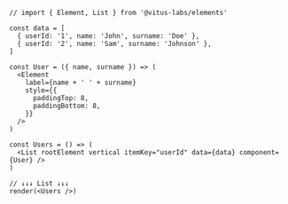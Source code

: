 ```tsx
// import { Element, List } from '@vitus-labs/elements'

const data = [
  { userId: '1', name: 'John', surname: 'Doe' },
  { userId: '2', name: 'Sam', surname: 'Johnson' },
]

const User = ({ name, surname }) => (
  <Element
    label={name + ' ' + surname}
    style={{
      paddingTop: 8,
      paddingBottom: 8,
    }}
  />
)

const Users = () => (
  <List rootElement vertical itemKey="userId" data={data} component={User} />
)

// ↓↓↓ List ↓↓↓
render(<Users />)
```
